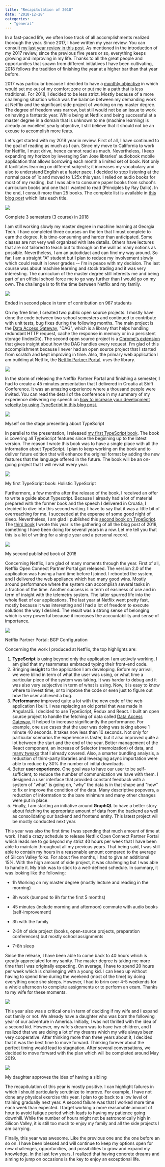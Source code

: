 ```yaml
---
title: "Recapitulation of 2018"
date: "2018-12-28"
categories: 
  - "general"
---
```


In a fast-paced life, we often lose track of all accomplishments realized thorough the year. Since 2017, I have written my year review. You can consult [my last year review in this post](https://patrickdesjardins.com/blog/recapitulation-of-2017). As mentioned in the introduction of my 2017 review, since the previous five years or so, everything keeps growing and improving in my life. Thanks to all the great people and opportunities that spawn from different initiatives I have been cultivating, 2018 follows the tradition of finishing the year at a higher bar than that year before.

2017 was particular because I decided to have a [monthly objective](https://patrickdesjardins.com/blog/2017-accomplishment-goals) in which would set me out of my comfort zone or put me in a path that is less traditional. For 2018, I decided to be less strict. Mostly because of a more challenging situation which was the balance between my demanding work at Netflix and the significant side project of working on my master degree. The degree of freedom was narrow, but still would not be an issue to work on having a fantastic year. While being at Netflix and being successful at a master degree in a domain that is unknown to me (machine learning) is already an excellent yearly objective, I still believe that it should not be an excuse to accomplish more feats.

Let's get started with my 2018 year in review. First of all, I have continued to the goal of reading as much as I can. Since my move to California to work for Netflix, I must drive, hence cannot read as much. Nevertheless, I keep expanding my horizon by leveraging San Jose libraries' audiobook mobile application that allows borrowing each month a limited set of book. Not only it facilitates learning on different subjects; it increases my vocabulary and also to understand English at a faster pace. I decided to stop listening at the normal pace of 1x and moved to 1.25x this year. I relied on audio books for most of my reading, but I was able to consume paper books from school's curriculum books and one that I wanted to read (Principles by Ray Dalio). In the end, I consult more than 25 books. The complete list is available in [this blog post](https://patrickdesjardins.com/blog/?p=5680) which lists each title.

![](images/gatech.png)

Complete 3 semesters (3 course) in 2018

I am still working slowly my master degree in machine learning at Georgia Tech. I have completed three courses on the ten that I must complete to earn the degree. It is time-consuming and harder than anticipated. Some classes are not very well organized with late details. Others have lectures that are not tailored to teach but to through on the wall as many notions as possible. Nevertheless, I am an autodidact and can find my way around. So far, I am a straight "A" student but I plan to reduce my involvement slowly which could result in lower grades -- I'm in peace with my decision. The last course was about machine learning and stock trading and it was very interesting. The curriculum of the master degree still interests me and being part of an official school force me to go way further than I would go on my own. The challenge is to fit the time between Netflix and my family.

![](images/ML4T_Participation.png)

Ended in second place in term of contribution on 967 students

On my free time, I created two public open source projects. I mostly have done the code between two school semesters and continued to contribute with unit tests, bug fixes during the following months. The main project is the [Data Access Gateway](https://github.com/MrDesjardins/dataaccessgateway), "DAG", which is a library that helps handling redundant HTTP request, cache the response in memory or in a persistent storage (IndexDb). The second open source project is a [Chrome's extension](https://github.com/MrDesjardins/dataaccessgatewaychromeextension) that gives insight about how the DAG handles every request. I'm glad of this accomplishment because I never had an open source project that I started from scratch and kept improving in time. Also, the primary web application I am building at Netflix, the [Netflix Partner Portal](https://patrickdesjardins.com/blog/improving-the-user-experience-of-a-complex-form-with-animation), uses the library.

![](images/DataAccessGatewayOverview.png)

In the storm of releasing the Netflix Partner Portal and finishing a semester, I had to create a 45 minutes presentation that I delivered in Croatia at Shift Conference. It was an amazing experience where a thousand people were invited. You can read the detail of the conference in my summary of my experience delivering my speech on [how to increase your development velocity by using TypeScript in this blog post.](https://patrickdesjardins.com/blog/my-preparation-and-experience-of-shift-conference-in-croatia)

![](images/27669454137_f942c2c33e_z.jpg)

Myself on the stage presenting about TypeScript

In parallel to the presentation, I released [my first TypeScript book](https://typescriptbook.com/). The book is covering all TypeScript features since the beginning up to the latest version. The reason I wrote this book was to have a single place with all the information about TypeScript. I plan to keep working on the book and to deliver future edition that will enhance the original format by adding the new features that the language offered in the future. The book will be an on-going project that I will revisit every year.

![](images/FrontBackBook1400Width.jpg)

My first TypeScript book: Holistic TypeScript

Furthermore, a few months after the release of the book, I received an offer to write a guide about Typescript. Because I already had a lot of material prepared with the former book and the speech I delivered in Croatia, I decided to dive into this second writing. I have to say that it was a little bit of overreaching for me. I succeeded at the expense of some good night of sleep. Nevertheless, I am glad I published this [second book on TypeScript](https://patrickdesjardins.com/blog/my-second-typescript-book-is-available). The [third book](https://www.amazon.com/dp/2981311077) I wrote this year is the gathering of all the blog post of 2018, something I have been doing for several years in a row. Let me tell you that this is a lot of writing for a single year and a personal record.

![](images/TypeScriptQuickGuideBook.png)

My second published book of 2018

Concerning Netflix, I am glad of many moments through the year. First of all, Netflix Open Connect Partner Portal got released. The version 2.0 of the application was having a hard time before I joined. I rebooted the system, and I delivered the web appliance which had many good wins. Mostly around performance where the system can accomplish several tasks in a fraction of the time. Another success is in term of easiness of use and in term of insight with the telemetry system. The latter spurred life into the whole fleet of our applications. The last year at Netflix went pretty fast, mostly because it was interesting and I had a lot of freedom to execute solutions the way I desired. The result was a strong sense of belonging which is very powerful because it increases the accountability and sense of importance.

![](images/2018-08-04_15-36-33.gif)

Netflix Partner Portal: BGP Configuration

Concerning the work I produced at Netflix, the top highlights are:

1. **TypeScript** is using beyond only the application I am actively working. I am glad that my teammates embraced typing their front-end code.
2. Bringing **insight** to the application I am developing. Before my arrival, we were blind in term of what the user was using, or what time a particular piece of the system was taking. It was harder to debug and it was also very subjective in term of what is using. Now, it is easy to know where to invest time, or to improve the code or even just to figure out how the user achieved a bug.
3. **Performance** improved quite a lot with the new code of the web application I built. I was replacing an old portal that was made in AngularJS. I decided to use TypeScript, Redux and React. I built an open source project to handle the fetching of data called [Data Access Gateway.](https://patrickdesjardins.com/blog/data-access-gateway-project) It helped to increase significantly the performance. For example, one use cases that the user was doing was taking above 1 minute 40 seconds. It takes now less than 10 seconds. Not only for particular scenarios the experience is faster, but it also improved quite a lot between the start and the end of the year. Better management of the React component, an increase of Selector (memoization) of data, and [many tweaks](https://patrickdesjardins.com/blog/top-5-improvements-that-boost-netflix-partner-portal-website-performance) that I already covered. Also, a smarter bundling analysis, a reduction of third-party libraries and leveraging async importation were able to reduce by 30% the number of initial downloads.
4. Better **user experience**. One goal was to have our user to be self-sufficient, to reduce the number of communication we have with them. I designed a user interface that provided constant feedback with a system of "what" is going on, "why" the data is in that shape and "how" to fix or improve the condition of the data. Many descriptive popovers, a reduction of information to the bare minimum and many other changes were put in place.
5. Finally, I am starting an initiative around **GraphQL** to have a better story about fetching the appropriate amount of data from the backend as well as consolidating our backend and frontend entity. This latest project will be mostly conducted next year.

This year was also the first time I was spending that much amount of time at work. I had a crazy schedule to release Netflix Open Connect Partner Portal which leads me to go beyond my strict 40 hours per week that I have been able to maintain throughout all my previous years. That being said, I was still able to contain my hours in a reasonable amount compared to the average of Silicon Valley folks. For about five months, I had to give an additional 15%. With the high amount of side project, it was challenging but I was able to handle it. My trick was to stick to a well-defined schedule. In summary, it was looking like the following: 

- 1h Working on my master degree (mostly lecture and reading in the morning)
- 8h work (bumped to 9h for the first 5 months)
- 45 minutes (include morning and afternoon) commute with audio books (self-improvement)
- 3h with the family
- 2-3h of side project (books, open-source projects, preparation conferences) but mostly school assignments  
    
- 7-8h sleep

Since the release, I have been able to come back to 40 hours which is greatly appreciated for my sanity. The master degree is taking me more time that I was originally expecting. On average, I have to spend 20 hours per week which is challenging with a young kid. I can keep up without having to spend time during the weekend (most of the time) by doing everything once she sleeps. However, I had to brim over 4-5 weekends for a whole afternoon to complete assignments or to perform an exam. Thanks to my wife for these moments.

![](images/cali_lowreso.jpg)

This year also was a critical one in term of deciding if my wife and I expand out family or not. We already have a daughter who was born the following year of our adventure in America. Initially, I was not thrilled with the idea of a second kid. However, my wife's dream was to have two children, and I realized that we are doing a lot of my dreams which my wife always been very cooperative. After thinking more than three years about it, I decided that it was the best time to move forward. Thinking forever about the perfect timing would lead to stagnation. After several conversations, we decided to move forward with the plan which will be completed around May 2019.

![](images/BabyNumberTwo.jpg)

My daughter approves the idea of having a sibling

The recapitulation of this year is mostly positive. I can highlight failures in which I should particularly scrutinize to improve. For example, I have not done any physical exercise this year. I plan to go back to a low level of training gradually next year. A second failure was that I worked more time each week than expected. I target working a more reasonable amount of hour to avoid fatigue period which leads to having my patience going downhill. While the number of hours might not be astronomically high in Silicon Valley, it is still too much to enjoy my family and all the side projects I am carrying. 

Finally, this year was awesome. Like the previous one and the one before an so on. I have been blessed and will continue to keep my options open for new challenges, opportunities, and possibilities to grow and expand my knowledge. In the last few years, I realized that having concrete dreams and aiming to jump on occasions is the key to enjoy an exceptional life.
